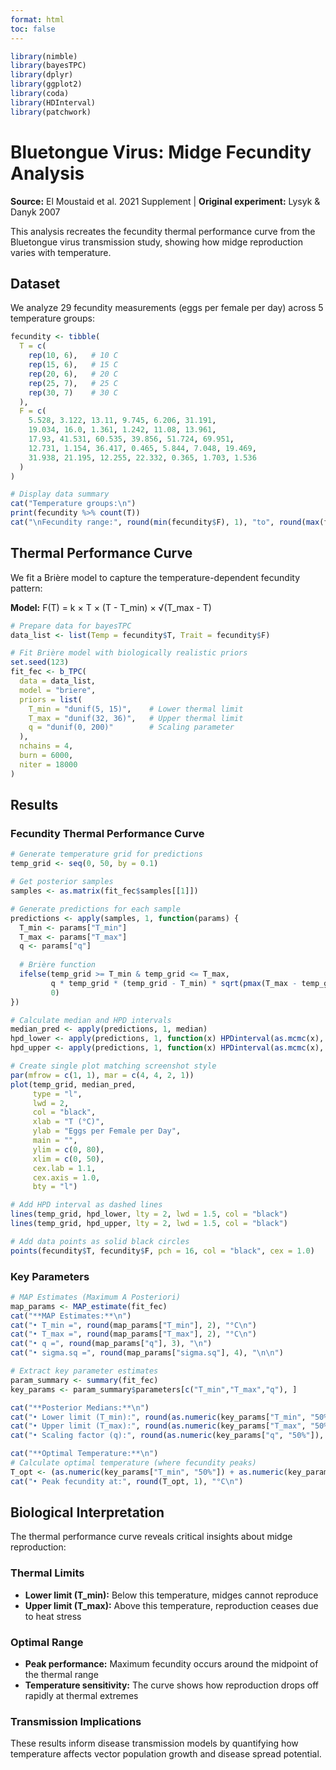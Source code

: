 ```yaml
---
format: html
toc: false
---
```


```r
library(nimble)
library(bayesTPC)
library(dplyr)
library(ggplot2)
library(coda)
library(HDInterval)
library(patchwork)
```

# Bluetongue Virus: Midge Fecundity Analysis

**Source:** El Moustaid et al. 2021 Supplement | **Original experiment:** Lysyk & Danyk 2007

This analysis recreates the fecundity thermal performance curve from the Bluetongue virus transmission study, showing how midge reproduction varies with temperature.

## Dataset

We analyze 29 fecundity measurements (eggs per female per day) across 5 temperature groups:

```r
fecundity <- tibble(
  T = c(
    rep(10, 6),   # 10 C
    rep(15, 6),   # 15 C
    rep(20, 6),   # 20 C
    rep(25, 7),   # 25 C
    rep(30, 7)    # 30 C
  ),
  F = c(
    5.528, 3.122, 13.11, 9.745, 6.206, 31.191,
    19.034, 16.0, 1.361, 1.242, 11.08, 13.961,
    17.93, 41.531, 60.535, 39.856, 51.724, 69.951,
    12.731, 1.154, 36.417, 0.465, 5.844, 7.048, 19.469,
    31.938, 21.195, 12.255, 22.332, 0.365, 1.703, 1.536
  )
)

# Display data summary
cat("Temperature groups:\n")
print(fecundity %>% count(T))
cat("\nFecundity range:", round(min(fecundity$F), 1), "to", round(max(fecundity$F), 1), "eggs per female per day\n")
```

## Thermal Performance Curve

We fit a Brière model to capture the temperature-dependent fecundity pattern:

**Model:** F(T) = k × T × (T - T_min) × √(T_max - T)

```r
# Prepare data for bayesTPC
data_list <- list(Temp = fecundity$T, Trait = fecundity$F)

# Fit Brière model with biologically realistic priors
set.seed(123)
fit_fec <- b_TPC(
  data = data_list,
  model = "briere",
  priors = list(
    T_min = "dunif(5, 15)",    # Lower thermal limit
    T_max = "dunif(32, 36)",   # Upper thermal limit
    q = "dunif(0, 200)"        # Scaling parameter
  ),
  nchains = 4,
  burn = 6000,
  niter = 18000
)
```

## Results

### Fecundity Thermal Performance Curve

```r
# Generate temperature grid for predictions
temp_grid <- seq(0, 50, by = 0.1)

# Get posterior samples
samples <- as.matrix(fit_fec$samples[[1]])

# Generate predictions for each sample
predictions <- apply(samples, 1, function(params) {
  T_min <- params["T_min"]
  T_max <- params["T_max"] 
  q <- params["q"]
  
  # Brière function
  ifelse(temp_grid >= T_min & temp_grid <= T_max,
         q * temp_grid * (temp_grid - T_min) * sqrt(pmax(T_max - temp_grid, 0)),
         0)
})

# Calculate median and HPD intervals
median_pred <- apply(predictions, 1, median)
hpd_lower <- apply(predictions, 1, function(x) HPDinterval(as.mcmc(x), prob = 0.95)[1])
hpd_upper <- apply(predictions, 1, function(x) HPDinterval(as.mcmc(x), prob = 0.95)[2])

# Create single plot matching screenshot style
par(mfrow = c(1, 1), mar = c(4, 4, 2, 1))
plot(temp_grid, median_pred, 
     type = "l", 
     lwd = 2, 
     col = "black",
     xlab = "T (°C)", 
     ylab = "Eggs per Female per Day",
     main = "",
     ylim = c(0, 80),
     xlim = c(0, 50),
     cex.lab = 1.1,
     cex.axis = 1.0,
     bty = "l")

# Add HPD interval as dashed lines
lines(temp_grid, hpd_lower, lty = 2, lwd = 1.5, col = "black")
lines(temp_grid, hpd_upper, lty = 2, lwd = 1.5, col = "black")

# Add data points as solid black circles
points(fecundity$T, fecundity$F, pch = 16, col = "black", cex = 1.0)
```

### Key Parameters

```r
# MAP Estimates (Maximum A Posteriori)
map_params <- MAP_estimate(fit_fec)
cat("**MAP Estimates:**\n")
cat("• T_min =", round(map_params["T_min"], 2), "°C\n")
cat("• T_max =", round(map_params["T_max"], 2), "°C\n") 
cat("• q =", round(map_params["q"], 3), "\n")
cat("• sigma.sq =", round(map_params["sigma.sq"], 4), "\n\n")

# Extract key parameter estimates
param_summary <- summary(fit_fec)
key_params <- param_summary$parameters[c("T_min","T_max","q"), ]

cat("**Posterior Medians:**\n")
cat("• Lower limit (T_min):", round(as.numeric(key_params["T_min", "50%"]), 1), "°C\n")
cat("• Upper limit (T_max):", round(as.numeric(key_params["T_max", "50%"]), 1), "°C\n")
cat("• Scaling factor (q):", round(as.numeric(key_params["q", "50%"]), 1), "\n\n")

cat("**Optimal Temperature:**\n")
# Calculate optimal temperature (where fecundity peaks)
T_opt <- (as.numeric(key_params["T_min", "50%"]) + as.numeric(key_params["T_max", "50%"])) / 2
cat("• Peak fecundity at:", round(T_opt, 1), "°C\n")
```

## Biological Interpretation

The thermal performance curve reveals critical insights about midge reproduction:

### **Thermal Limits**
- **Lower limit (T_min):** Below this temperature, midges cannot reproduce
- **Upper limit (T_max):** Above this temperature, reproduction ceases due to heat stress

### **Optimal Range**
- **Peak performance:** Maximum fecundity occurs around the midpoint of the thermal range
- **Temperature sensitivity:** The curve shows how reproduction drops off rapidly at thermal extremes

### **Transmission Implications**
These results inform disease transmission models by quantifying how temperature affects vector population growth and disease spread potential.

